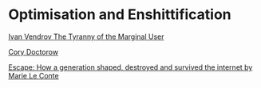 # Optimisation and Enshittification

[Ivan Vendrov The Tyranny of the Marginal User](https://nothinghuman.substack.com/p/the-tyranny-of-the-marginal-user)

[Cory Doctorow](https://web.archive.org/web/20231030230634/https://doctorow.medium.com/social-quitting-1ce85b67b456)

[Escape: How a generation shaped, destroyed and survived the internet by Marie Le Conte]()